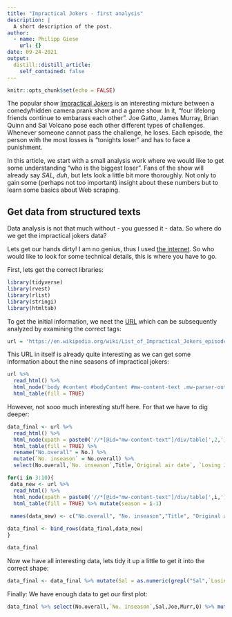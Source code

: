 ```yaml
---
title: "Impractical Jokers - first analysis"
description: |
  A short description of the post.
author:
  - name: Philipp Giese
    url: {}
date: 09-24-2021
output:
  distill::distill_article:
    self_contained: false
---
```


```r
knitr::opts_chunk$set(echo = FALSE)
```

The popular show [Impractical Jokers](https://en.wikipedia.org/wiki/Impractical_Jokers) is an interesting mixture between a comedy/hidden camera prank show and a game show. In it, "four lifelong friends continue to embarass each other". Joe Gatto, James Murray, Brian Quinn and Sal Volcano pose each other different types of challenges. Whenever someone cannot pass the challenge, he loses. Each episode, the person with the most losses is "tonights loser" and has to face a punishment. 

In this article, we start with a small analysis work where we would like to get some understanding "who is the biggest loser". Fans of the show will already say *SAL, duh*, but lets look a little bit more thoroughly. Not only to gain some (perhaps not too important) insight about these numbers but to learn some basics about Web scraping. 

## Get data from structured texts

Data analysis is not that much without - you guessed it - data. So where do we get the impractical jokers data? 

Lets get our hands dirty! I am no genius, thus I used [the internet](https://kyleake.medium.com/wikipedia-data-scraping-with-r-rvest-in-action-3c419db9af2d). So who would like to look for some technical details, this is where you have to go. 

First, lets get the correct libraries: 

```r
library(tidyverse)
library(rvest)
library(rlist)
library(stringi)
library(htmltab)
```

To get the initial information, we neet the [URL](https://en.wikipedia.org/wiki/List_of_Impractical_Jokers_episodes) which can be subsequently analyzed by examining the correct tags: 

```r
url = 'https://en.wikipedia.org/wiki/List_of_Impractical_Jokers_episodes'
```

This URL in itself is already quite interesting as we can get some information about the nine seasons of impractical jokers: 

```r
url %>%
  read_html() %>% 
  html_node('body #content #bodyContent #mw-content-text .mw-parser-output table') %>%
  html_table(fill = TRUE)
```

However, not sooo much interesting stuff here. For that we have to dig deeper: 

```r

data_final <- url %>%
  read_html() %>%
  html_node(xpath = paste0('//*[@id="mw-content-text"]/div/table[',2,']')) %>%
  html_table(fill = TRUE) %>% 
  rename("No.overall" = No.) %>% 
  mutate(`No. inseason` = No.overall) %>%
  select(No.overall,`No. inseason`,Title,`Original air date`, `Losing Joker(s)`,`U.S. viewers(millions)`) %>% mutate( season = 1)

for(i in 3:10){
 data_new <- url %>%
  read_html() %>%
  html_node(xpath = paste0('//*[@id="mw-content-text"]/div/table[',i,']')) %>%
  html_table(fill = TRUE) %>% mutate(season = i-1)
 
 names(data_new) <- c("No.overall", "No. inseason","Title", "Original air date", "Losing Joker(s)", "U.S. viewers(millions)", "season")

data_final <- bind_rows(data_final,data_new) 
}

data_final

```

Now we have all interesting data, lets tidy it up a little to get it into the correct shape: 

```r
data_final <- data_final %>% mutate(Sal = as.numeric(grepl("Sal",`Losing Joker(s)`)),Joe = as.numeric(grepl("Joe",`Losing Joker(s)`)),Murr = as.numeric(grepl("Murr",`Losing Joker(s)`)),Q = as.numeric(grepl("Q",`Losing Joker(s)`)))
```

Finally: We have enough data to get our first plot:

```r
data_final %>% select(No.overall,`No. inseason`,Sal,Joe,Murr,Q) %>% mutate(Sal = cumsum(Sal),Joe = cumsum(Joe),Murr = cumsum(Murr),Q = cumsum(Q)) %>% pivot_longer(cols = c(Sal,Joe,Murr,Q),names_to = "Losers", values_to = "value") %>% mutate(get_lines = ifelse(`No. inseason` == 1,1,0)) %>% ggplot(aes(x=No.overall,y=value,col=Losers)) + geom_point() + labs(title = "Number of losses",subtitle = "How the numbers of losses for the impractical jokers have developed", x = "Episode overall",y= "No. losses total") + theme_minimal()
```




